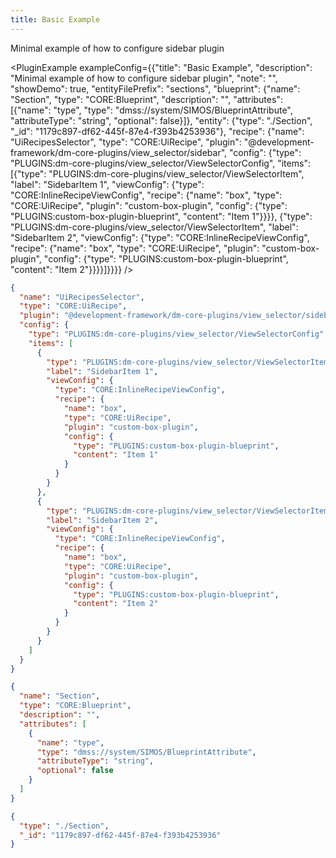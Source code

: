 ```yaml
---
title: Basic Example
---
```



Minimal example of how to configure sidebar plugin

<PluginExample exampleConfig={{"title": "Basic Example", "description": "Minimal example of how to configure sidebar plugin", "note": "", "showDemo": true, "entityFilePrefix": "sections", "blueprint": {"name": "Section", "type": "CORE:Blueprint", "description": "", "attributes": [{"name": "type", "type": "dmss://system/SIMOS/BlueprintAttribute", "attributeType": "string", "optional": false}]}, "entity": {"type": "./Section", "_id": "1179c897-df62-445f-87e4-f393b4253936"}, "recipe": {"name": "UiRecipesSelector", "type": "CORE:UiRecipe", "plugin": "@development-framework/dm-core-plugins/view_selector/sidebar", "config": {"type": "PLUGINS:dm-core-plugins/view_selector/ViewSelectorConfig", "items": [{"type": "PLUGINS:dm-core-plugins/view_selector/ViewSelectorItem", "label": "SidebarItem 1", "viewConfig": {"type": "CORE:InlineRecipeViewConfig", "recipe": {"name": "box", "type": "CORE:UiRecipe", "plugin": "custom-box-plugin", "config": {"type": "PLUGINS:custom-box-plugin-blueprint", "content": "Item 1"}}}}, {"type": "PLUGINS:dm-core-plugins/view_selector/ViewSelectorItem", "label": "SidebarItem 2", "viewConfig": {"type": "CORE:InlineRecipeViewConfig", "recipe": {"name": "box", "type": "CORE:UiRecipe", "plugin": "custom-box-plugin", "config": {"type": "PLUGINS:custom-box-plugin-blueprint", "content": "Item 2"}}}}]}}}} />


```json title="UiRecipesSelector.recipe.json" 
{
  "name": "UiRecipesSelector",
  "type": "CORE:UiRecipe",
  "plugin": "@development-framework/dm-core-plugins/view_selector/sidebar",
  "config": {
    "type": "PLUGINS:dm-core-plugins/view_selector/ViewSelectorConfig",
    "items": [
      {
        "type": "PLUGINS:dm-core-plugins/view_selector/ViewSelectorItem",
        "label": "SidebarItem 1",
        "viewConfig": {
          "type": "CORE:InlineRecipeViewConfig",
          "recipe": {
            "name": "box",
            "type": "CORE:UiRecipe",
            "plugin": "custom-box-plugin",
            "config": {
              "type": "PLUGINS:custom-box-plugin-blueprint",
              "content": "Item 1"
            }
          }
        }
      },
      {
        "type": "PLUGINS:dm-core-plugins/view_selector/ViewSelectorItem",
        "label": "SidebarItem 2",
        "viewConfig": {
          "type": "CORE:InlineRecipeViewConfig",
          "recipe": {
            "name": "box",
            "type": "CORE:UiRecipe",
            "plugin": "custom-box-plugin",
            "config": {
              "type": "PLUGINS:custom-box-plugin-blueprint",
              "content": "Item 2"
            }
          }
        }
      }
    ]
  }
} 
```
```json title="Section.blueprint.json" 
{
  "name": "Section",
  "type": "CORE:Blueprint",
  "description": "",
  "attributes": [
    {
      "name": "type",
      "type": "dmss://system/SIMOS/BlueprintAttribute",
      "attributeType": "string",
      "optional": false
    }
  ]
} 
```

```json title="sections.entity.json" 
{
  "type": "./Section",
  "_id": "1179c897-df62-445f-87e4-f393b4253936"
} 
```

